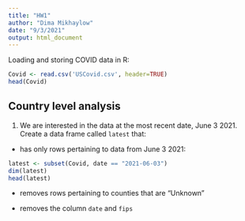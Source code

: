 ```yaml
---
title: "HW1"
author: "Dima Mikhaylow"
date: "9/3/2021"
output: html_document
---
```


Loading and storing COVID data in R:

``` r
Covid <- read.csv('USCovid.csv', header=TRUE)
head(Covid)
```

## Country level analysis

1.    We are interested in the data at the most recent date, June 3 2021. Create a data
frame called `latest` that:
  *   has only rows pertaining to data from June 3 2021:

```r
latest <- subset(Covid, date == "2021-06-03")
dim(latest)
head(latest)
```
  * removes rows pertaining to counties that are "Unknown"

  * removes the column `date` and `fips`


